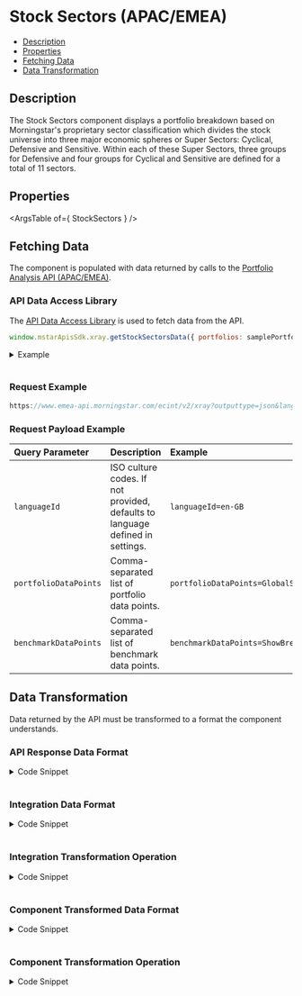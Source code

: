 
<Meta title="StockSectors" component={StockSectors} />

<style> {
  `
    details {
      padding: 10px;
      font-weight: bold;
      color: white;
      background: #3c3c3c;
    }
    summary {
      font-family: "Nunito Sans","San Francisco",BlinkMacSystemFont,"Segoe UI","Helvetica Neue",Helvetica,Arial,sans-serif;
      cursor: pointer;
    }
    .summary-text {
      padding-left: 5px;
      font-size: 15px;
    }
    .v-application--wrap {
        min-height: 100%
    }
  `}

</style>

# Stock Sectors (APAC/EMEA)

- [Description](#description)
- [Properties](#properties)
- [Fetching Data](#fetching-data)
- [Data Transformation](#data-transformation)


## Description
The Stock Sectors component displays a portfolio breakdown based on Morningstar's proprietary sector classification which divides the stock universe into three major economic spheres or Super Sectors: Cyclical, Defensive and Sensitive. Within each of these Super Sectors, three groups for Defensive and four groups for Cyclical and Sensitive are defined for a total of 11 sectors.

<Canvas withSource="open" withToolbar>
  <Story id="components-stock-sectors--story-details"></Story>
</Canvas>

## Properties

<ArgsTable of={ StockSectors } />

## Fetching Data

The component is populated with data returned by calls to the <a href={PORTFOLIO_ANALYSIS_EMEA_URL} target="_blank">Portfolio Analysis API (APAC/EMEA)</a>.
<!--
- [API Data Access Library](#api-data-access-library)
- [Request Example](#request)
- [Request Payload Example](#request-payload)
-->
### API Data Access Library

The <a href={DATA_ACCESS_LIBRARY} target="_blank">API Data Access Library</a> is used to fetch data from the API.

``` javascript dark
window.mstarApisSdk.xray.getStockSectorsData({ portfolios: samplePortfolio });
```
<details>
  <summary><span class="summary-text">Example</span></summary>

``` javascript dark

const samplePortfolio = {
    type: 3,
    benchmark: {
        "type": "Standard",
        "holdings": [
            {
                "identifier": "EUCA000555",
                "identifierType": "MSID",
                "weight": 100
            }
        ]
    },
    holdings: [
        {
            identifier: 'F0GBR052QA',
            identifierType: 'MSID',
            amount: 5000,
        },
        {
            identifier: 'F000000EY1',
            identifierType: 'MSID',
            amount: 2500,
        },
        {
            identifier: 'F00000OXG7',
            identifierType: 'MSID',
            amount: 2000,
        },
        {
            identifier: 'F00000TWNO',
            identifierType: 'MSID',
            amount: 10000,
        },
    ],
    name: 'UK demo portfolio - amount',
};

window.mstarApisSdk.xray.getStockSectorsData({ portfolios: samplePortfolio});
```
</details>
&nbsp;

### Request Example

```javascript dark
https://www.emea-api.morningstar.com/ecint/v2/xray?outputtype=json&languageId={{languageId}}&portfolioDataPoints={{portfolioDataPoints}}&holdingDataPoints={{holdingDataPoints}}&benchmarkDataPoints={{benchmarkDataPoints}}

```

### Request Payload Example

| Query Parameter | Description|Example |
| :----------- | :--------| :----------- |
| `languageId` |	ISO culture codes. If not provided, defaults to language defined in settings. | `languageId=en-GB` |
| `portfolioDataPoints` | Comma-separated list of portfolio data points.| `portfolioDataPoints=GlobalStockSector` |
| `benchmarkDataPoints` | Comma-separated list of benchmark data points.| `benchmarkDataPoints=ShowBreakdown` |


## Data Transformation

Data returned by the API must be transformed to a format the component understands.
<!--
- [API Response Data Format](#api-response-data-format)
- [Integration Data Format](#integration-data-format)
- [Integration Transformation Operation](#integration-transformation-operation)
- [Component Transformed Data Format](#component-transformed-data-format)
- [Component Transformation Operation](#component-transformation-operation)
-->
### API Response Data Format
<details>
  <summary><span class="summary-text">Code Snippet</span></summary>

```json dark
{
    "status": {
        "detailedStatusMessage": "",
        "statusCode": 200,
        "statusDescription": "",
    },
    "breakdowns": {
        "globalStockSector": [
            {
                "salePosition": "N",
                "values": {
                    "99": 4.22914,
                    "101": 5.92901,
                    "102": 5.5638,
                    "103": 15.88212,
                    "104": 1.08254,
                    "205": 10.13091,
                    "206": 11.37925,
                    "207": 0.81383,
                    "308": 8.75619,
                    "309": 4.48632,
                    "310": 16.84596,
                    "311": 14.90093,
                },
            },
        ],
    },
    "benchmark": [
        {
            "breakdowns": {
                "globalStockSector": [
                    {
                        "salePosition": "N",
                        "values": {
                            "99": 0,
                            "101": 2.50603,
                            "102": 10.47011,
                            "103": 13.10258,
                            "104": 3.75471,
                            "205": 6.83606,
                            "206": 14.76033,
                            "207": 3.05778,
                            "308": 8.22896,
                            "309": 4.40115,
                            "310": 8.87266,
                            "311": 24.00964,
                        },
                    },
                ],
            },
        },
    ],
}
```
</details>
&nbsp;

### Integration Data Format
<details>
  <summary><span class="summary-text">Code Snippet</span></summary>

```json dark
{
    "stockSectors": {
        "portfolio": {
            "BasicMaterials": 7.07,
            "CommunicationServices": 6.33,
            "ConsumerCyclical": 10.47,
            "ConsumerDefensive": 7.97,
            "Cyclical": 41.17,
            "Defensive": 21.2,
            "Energy": 9.04,
            "FinancialServices": 21.14,
            "Healthcare": 9.15,
            "Industrials": 11.48,
            "RealEstate": 2.49,
            "Sensitive": 37.63,
            "Technology": 10.78,
            "Utilities": 4.08,
            "NotClassified": 0
        },
        "benchmark": {
            "BasicMaterials": 2.49,
            "CommunicationServices": 7.78,
            "ConsumerCyclical": 11.32,
            "ConsumerDefensive": 6.61,
            "Cyclical": 30.57,
            "Defensive": 23.48,
            "Energy": 4.75,
            "FinancialServices": 13.13,
            "Healthcare": 13.79,
            "Industrials": 9.03,
            "RealEstate": 3.63,
            "Sensitive": 45.95,
            "Technology": 24.39,
            "Utilities": 3.08,
            "NotClassified": 0
        }
    }
}
```
</details>
&nbsp;

### Integration Transformation Operation
<details>
  <summary><span class="summary-text">Code Snippet</span></summary>

```javascript dark
function getStockSectorsData(xrayData) {
    const sectorTypes = ['cyclical', 'sensitive', 'defensive'];
    const modelData = getComponentData(
        xrayData,
        'breakdowns.globalStockSector[0].values',
        'benchmark[0].breakdowns.globalStockSector[0].values',
    );
    const portfolioData = get(modelData, 'portfolio', null);
    const benchmarkData = get(modelData, 'benchmark', null);

    const portfolio = {};
    const benchmark = {};
    sectorTypes.forEach((sectorType) => {
        const mappingKey = stockSectorsMapping.stockSectors[sectorType];
        Object.keys(mappingKey).forEach((dataKey) => {
            portfolio[mappingKey[dataKey]] = portfolioData[dataKey];
            benchmark[mappingKey[dataKey]] = benchmarkData[dataKey];
        });
    });
    return {
        portfolio,
        benchmark,
    };
}
```
</details>
&nbsp;

### Component Transformed Data Format
<details>
  <summary><span class="summary-text">Code Snippet</span></summary>

```json dark
[
    {
        "name": "cyclical",
        "portfolio": "40.50",
        "benchmark": "30.76",
        "highlight": true
    },
    {
        "name": "basicMaterials",
        "portfolio": "7.30",
        "benchmark": "2.45"
    },
    {
        "name": "consumerCyclical",
        "portfolio": "10.21",
        "benchmark": "11.57"
    },
    {
        "name": "financialServices",
        "portfolio": "20.63",
        "benchmark": "13.25"
    },
    {
        "name": "realEstate",
        "portfolio": "2.36",
        "benchmark": "3.49"
    },
    {
        "name": "sensitive",
        "portfolio": "38.16",
        "benchmark": "44.74",
        "highlight": true
    },
    {
        "name": "communicationServices",
        "portfolio": "6.32",
        "benchmark": "7.47"
    },
    {
        "name": "energy",
        "portfolio": "9.43",
        "benchmark": "4.65"
    },
    {
        "name": "industrials",
        "portfolio": "11.67",
        "benchmark": "8.93"
    },
    {
        "name": "technology",
        "portfolio": "10.74",
        "benchmark": "23.69"
    },
    {
        "name": "defensive",
        "portfolio": "21.34",
        "benchmark": "24.50",
        "highlight": true
    },
    {
        "name": "consumerDefensive",
        "portfolio": "8.06",
        "benchmark": "6.72"
    },
    {
        "name": "healthcare",
        "portfolio": "9.53",
        "benchmark": "14.76"
    },
    {
        "name": "utilities",
        "portfolio": "3.75",
        "benchmark": "3.02"
    }
]
```
</details>
&nbsp;

### Component Transformation Operation
<details>
  <summary><span class="summary-text">Code Snippet</span></summary>

```javascript dark
parsedModelData() {
    if (this.modelData) {
        let stockSectorsData = [];
        const portfolioData = get(this.modelData, 'stockSectors.portfolio', null);
        const benchmarkData = get(this.modelData, 'stockSectors.benchmark', null);
        const mapping = outputMapping.stockSectors;
        this.sectorTypes.forEach((key) => {
            const breakdown = [];
            const mappingKey = mapping[key];
            let netPortfolio = 0;
            let netBenchmark = 0;

            Object.values(mappingKey).forEach((dataKey) => {
                netPortfolio += portfolioData[dataKey] || 0;
                netBenchmark += benchmarkData[dataKey] || 0;
                breakdown.push({
                    name: lowerFirst(dataKey.toString()),
                    portfolio: portfolioData ? this.formatNumber(portfolioData[dataKey]) : '-',
                    benchmark: benchmarkData ? this.formatNumber(benchmarkData[dataKey]) : '-',
                });
            });
            breakdown.unshift({
                name: key,
                portfolio: this.formatNumber(netPortfolio) || '-',
                benchmark: this.formatNumber(netBenchmark) || '-',
                highlight: true,
            });
            stockSectorsData = [...stockSectorsData, ...breakdown];
        });
        return stockSectorsData;
    }
    return [];
},
```
</details>
&nbsp;
